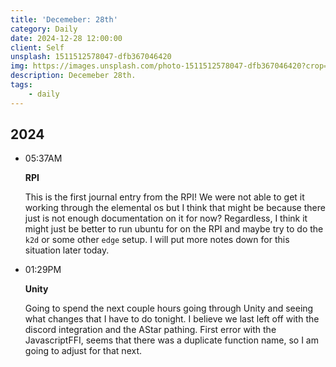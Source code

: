 ```yaml
---
title: 'Decemeber: 28th'
category: Daily
date: 2024-12-28 12:00:00
client: Self
unsplash: 1511512578047-dfb367046420
img: https://images.unsplash.com/photo-1511512578047-dfb367046420?crop=entropy&cs=srgb&fm=jpg&ixid=MnwzNjM5Nzd8MHwxfHJhbmRvbXx8fHx8fHx8fDE2ODE3NDg2ODY&ixlib=rb-4.0.3&q=85
description: Decemeber 28th.
tags:
    - daily
---
```



## 2024

-   05:37AM

    **RPI**

    This is the first journal entry from the RPI!
    We were not able to get it working through the elemental os but I think that might be because there just is not enough documentation on it for now?
    Regardless, I think it might just be better to run ubuntu for on the RPI and maybe try to do the `k2d` or some other `edge` setup.
    I will put more notes down for this situation later today.

-   01:29PM

    **Unity**

    Going to spend the next couple hours going through Unity and seeing what changes that I have to do tonight.
    I believe we last left off with the discord integration and the AStar pathing.
    First error with the JavascriptFFI, seems that there was a duplicate function name, so I am going to adjust for that next.